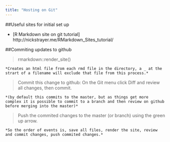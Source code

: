 ```yaml
---
title: "Hosting on Git"
---
```


##Useful sites for initial set up

* [R Markdown site on git tutorial] http://nickstrayer.me/RMarkdown_Sites_tutorial/




##Commiting updates to github

> rmarkdown::render_site()  

    *Creates an html file from each rmd file in the directory, a _ at the strart of a filename will exclude that file from this process.*

> Commit this change to github: On the Git menu click Diff and review all changes, then commit.

    *(by default this commits to the master, but as things get more complex it is possible to commit to a branch and then review on github before merging into the master)*

> Push the commited changes to the master (or branch) using the green up arrow.

    *So the order of events is, save all files, render the site, review and commit changes, push commited changes.*

